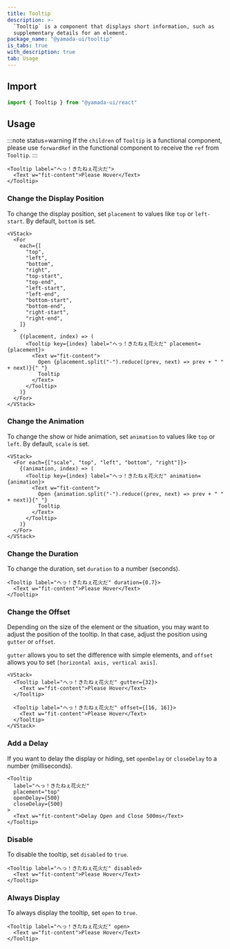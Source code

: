 ```yaml
---
title: Tooltip
description: >-
  `Tooltip` is a component that displays short information, such as
  supplementary details for an element.
package_name: "@yamada-ui/tooltip"
is_tabs: true
with_description: true
tab: Usage
---
```


## Import

```ts
import { Tooltip } from "@yamada-ui/react"
```

## Usage

:::note status=warning
If the `children` of `Tooltip` is a functional component, please use `forwardRef` in the functional component to receive the `ref` from `Tooltip`.
:::

```tsx
<Tooltip label="へっ！きたねぇ花火だ">
  <Text w="fit-content">Please Hover</Text>
</Tooltip>
```

### Change the Display Position

To change the display position, set `placement` to values like `top` or `left-start`. By default, `bottom` is set.

```tsx
<VStack>
  <For
    each={[
      "top",
      "left",
      "bottom",
      "right",
      "top-start",
      "top-end",
      "left-start",
      "left-end",
      "bottom-start",
      "bottom-end",
      "right-start",
      "right-end",
    ]}
  >
    {(placement, index) => (
      <Tooltip key={index} label="へっ！きたねぇ花火だ" placement={placement}>
        <Text w="fit-content">
          Open {placement.split("-").reduce((prev, next) => prev + " " + next)}{" "}
          Tooltip
        </Text>
      </Tooltip>
    )}
  </For>
</VStack>
```

### Change the Animation

To change the show or hide animation, set `animation` to values like `top` or `left`. By default, `scale` is set.

```tsx
<VStack>
  <For each={["scale", "top", "left", "bottom", "right"]}>
    {(animation, index) => (
      <Tooltip key={index} label="へっ！きたねぇ花火だ" animation={animation}>
        <Text w="fit-content">
          Open {animation.split("-").reduce((prev, next) => prev + " " + next)}{" "}
          Tooltip
        </Text>
      </Tooltip>
    )}
  </For>
</VStack>
```

### Change the Duration

To change the duration, set `duration` to a number (seconds).

```tsx
<Tooltip label="へっ！きたねぇ花火だ" duration={0.7}>
  <Text w="fit-content">Please Hover</Text>
</Tooltip>
```

### Change the Offset

Depending on the size of the element or the situation, you may want to adjust the position of the tooltip. In that case, adjust the position using `gutter` or `offset`.

`gutter` allows you to set the difference with simple elements, and `offset` allows you to set `[horizontal axis, vertical axis]`.

```tsx
<VStack>
  <Tooltip label="へっ！きたねぇ花火だ" gutter={32}>
    <Text w="fit-content">Please Hover</Text>
  </Tooltip>

  <Tooltip label="へっ！きたねぇ花火だ" offset={[16, 16]}>
    <Text w="fit-content">Please Hover</Text>
  </Tooltip>
</VStack>
```

### Add a Delay

If you want to delay the display or hiding, set `openDelay` or `closeDelay` to a number (milliseconds).

```tsx
<Tooltip
  label="へっ！きたねぇ花火だ"
  placement="top"
  openDelay={500}
  closeDelay={500}
>
  <Text w="fit-content">Delay Open and Close 500ms</Text>
</Tooltip>
```

### Disable

To disable the tooltip, set `disabled` to `true`.

```tsx
<Tooltip label="へっ！きたねぇ花火だ" disabled>
  <Text w="fit-content">Please Hover</Text>
</Tooltip>
```

### Always Display

To always display the tooltip, set `open` to `true`.

```tsx
<Tooltip label="へっ！きたねぇ花火だ" open>
  <Text w="fit-content">Please Hover</Text>
</Tooltip>
```
